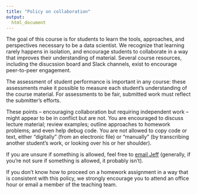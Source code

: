 ```yaml
---
title: "Policy on collaboration"
output:
  html_document
---
```


The goal of this course is for students to learn the tools, approaches, and perspectives necessary to be a data scientist. We recognize that learning rarely happens in isolation, and encourage students to collaborate in a way that improves their understanding of material. Several course resources, including the disucssion board and Slack channels, exist to encourage peer-to-peer engagement. 

The assessment of student performance is important in any course: these assessments make it possible to measure each student's understanding of the course material. For assessments to be fair, submitted work must reflect the submitter's efforts.

These points -- encouraging collaboration but requiring independent work -- might appear to be in conflict but are not. You are encouraged to discuss lecture material; review examples; outline approaches to homework problems; and even help debug code. You are not allowed to copy code or text, either "digitally" (from an electronic file) or "manually" (by transcribing another student's work, or looking over his or her shoulder). 

If you are unsure if something is allowed, feel free to [email Jeff](mailto:jeff.goldsmith@columbia.edu) (generally, if you're not sure if something is allowed, it probably isn't).

If you don't know how to proceed on a homework assignment in a way that is consistent with this policy, we strongly encourage you to attend an office hour or email a member of the teaching team.